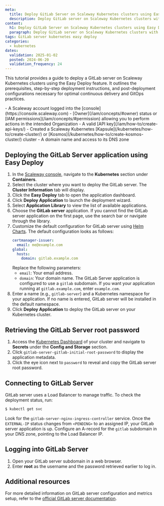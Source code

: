 ```yaml
---
meta:
  title: Deploy GitLab Server on Scaleway Kubernetes clusters using Easy Deploy
  description: Deploy GitLab server on Scaleway Kubernetes clusters with Easy Deploy. This guide provides steps for deployment and configurations for optimal GitOps practices.
content:
  h1: Deploy GitLab Server on Scaleway Kubernetes clusters using Easy Deploy
  paragraph: Deploy GitLab server on Scaleway Kubernetes clusters with Easy Deploy. This guide provides steps for deployment and configurations for optimal GitOps practices
tags: GitLab server kubernetes easy deploy
categories:
  - kubernetes
dates:
  validation: 2025-01-02
  posted: 2024-06-20
  validation_frequency: 24
---
```



This tutorial provides a guide to deploy a GitLab server on Scaleway Kubernetes clusters using the Easy Deploy feature.
It outlines the prerequisites, step-by-step deployment instructions, and post-deployment configurations necessary for optimal continuous delivery and GitOps practices.

<Requirements />
- A Scaleway account logged into the [console](https://console.scaleway.com)
- [Owner](/iam/concepts/#owner) status or [IAM permissions](/iam/concepts/#permission) allowing you to perform actions in the intended Organization
- A valid [API key](/iam/how-to/create-api-keys/)
- Created a Scaleway Kubernetes [Kapsule](/kubernetes/how-to/create-cluster/) or [Kosmos](/kubernetes/how-to/create-kosmos-cluster/) cluster
- A domain name and access to its DNS zone

## Deploying the GitLab Server application using Easy Deploy

1. In the [Scaleway console](https://console.scaleway.com/), navigate to the **Kubernetes** section under **Containers**.
2. Select the cluster where you want to deploy the GitLab server. The **Cluster Information** tab will display.
3. Click the **Easy Deploy** tab to open the application dashboard.
4. Click **Deploy Application** to launch the deployment wizard.
5. Select **Application Library** to view the list of available applications.
6. Choose the **GitLab server** application.
    <Message type="tip">
      If you cannot find the GitLab server application on the first page, use the search bar or navigate through the library.
    </Message>
7. Customize the default configuration for GitLab server using [Helm Charts](/tutorials/kubernetes-package-management-helm/). The default configuration looks as follows:
    ```yaml
    certmanager-issuer:
      email: me@example.com
    global:
      hosts:
        domain: gitlab.example.com
    ```
    Replace the following parameters:
    - `email`: Your email address.
    - `domain`: Your domain name.
        <Message type="note">
          The GitLab Server application is configured to use a `gitlab` subdomain. If you want your application running at `gitlab.example.com`, enter `example.com`.
        </Message>
8. Enter a name (e.g., `gitlab-server`) and a Kubernetes namespace for your application. If no name is entered, GitLab server will be installed in the default namespace.
9. Click **Deploy Application** to deploy the GitLab server on your Kubernetes cluster.

## Retrieving the GitLab Server root password

1. Access the [Kubernetes Dashboard](/kubernetes/how-to/access-kubernetes-dashboard/) of your cluster and navigate to **Secrets** under the **Config and Storage** section.
2. Click `gitlab-server-gitlab-initial-root-password` to display the application metadata.
3. Click the eye icon next to `password` to reveal and copy the GitLab server root password.

## Connecting to GitLab Server

GitLab server uses a Load Balancer to manage traffic. To check the deployment status, run:

```bash
$ kubectl get svc
```

Look for the `gitlab-server-nginx-ingress-controller` service. Once the `EXTERNAL-IP` status changes from `<PENDING>` to an assigned IP, your GitLab server application is up.
Configure an A-record for the `gitlab` subdomain in your DNS zone, pointing to the Load Balancer IP.

## Logging into GitLab Server

1. Open your GitLab server subdomain in a web browser.
2. Enter **root** as the username and the password retrieved earlier to log in.

## Additional resources

For more detailed information on GitLab server configuration and metrics setup, refer to the [official GitLab server documentation](https://docs.gitlab.com/).